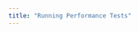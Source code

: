```yaml
---
title: "Running Performance Tests"
---
```


<div id="katacoda-scenario"
  data-katacoda-id="layer5/courses/performance-testing-with-meshery/running-performance-tests"
  data-katacoda-startscenariobuttontext="Start Scenario"
  data-katacoda-ctaurl="https://layer5.io/"
  data-katacoda-color="#3C494F"
  data-katacoda-secondary="#00b39f"
  data-katacoda-background="#fff"
  data-katacoda-hideprogress="true"
  data-katacoda-font="Open Sans"
  data-katacoda-fontheader="Open Sans">
</div>

